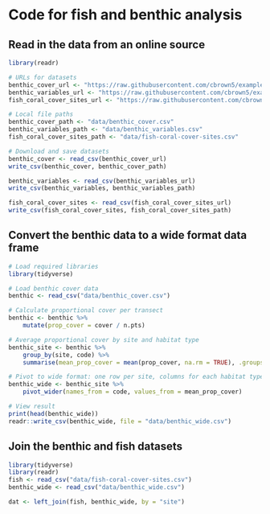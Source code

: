 # Code for fish and benthic analysis

## Read in the data from an online source

```r
library(readr)

# URLs for datasets
benthic_cover_url <- "https://raw.githubusercontent.com/cbrown5/example-ecological-data/refs/heads/main/data/benthic-reefs-and-fish/benthic_cover.csv"
benthic_variables_url <- "https://raw.githubusercontent.com/cbrown5/example-ecological-data/refs/heads/main/data/benthic-reefs-and-fish/benthic_variables.csv"
fish_coral_cover_sites_url <- "https://raw.githubusercontent.com/cbrown5/example-ecological-data/refs/heads/main/data/benthic-reefs-and-fish/fish-coral-cover-sites.csv"

# Local file paths
benthic_cover_path <- "data/benthic_cover.csv"
benthic_variables_path <- "data/benthic_variables.csv"
fish_coral_cover_sites_path <- "data/fish-coral-cover-sites.csv"

# Download and save datasets
benthic_cover <- read_csv(benthic_cover_url)
write_csv(benthic_cover, benthic_cover_path)

benthic_variables <- read_csv(benthic_variables_url)
write_csv(benthic_variables, benthic_variables_path)

fish_coral_cover_sites <- read_csv(fish_coral_cover_sites_url)
write_csv(fish_coral_cover_sites, fish_coral_cover_sites_path)

```

## Convert the benthic data to a wide format data frame

```r
# Load required libraries
library(tidyverse)

# Load benthic cover data
benthic <- read_csv("data/benthic_cover.csv")

# Calculate proportional cover per transect
benthic <- benthic %>%
	mutate(prop_cover = cover / n.pts)

# Average proportional cover by site and habitat type
benthic_site <- benthic %>%
	group_by(site, code) %>%
	summarise(mean_prop_cover = mean(prop_cover, na.rm = TRUE), .groups = "drop")

# Pivot to wide format: one row per site, columns for each habitat type
benthic_wide <- benthic_site %>%
	pivot_wider(names_from = code, values_from = mean_prop_cover)

# View result
print(head(benthic_wide))
readr::write_csv(benthic_wide, file = "data/benthic_wide.csv")

```

## Join the benthic and fish datasets

```r
library(tidyverse)
library(readr)
fish <- read_csv("data/fish-coral-cover-sites.csv")
benthic_wide <- read_csv("data/benthic_wide.csv")

dat <- left_join(fish, benthic_wide, by = "site")

```